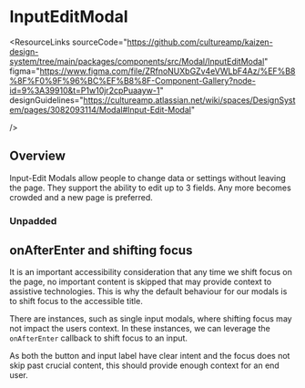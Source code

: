 
<Meta of={InputEditModalStories} />

# InputEditModal

<ResourceLinks
  sourceCode="https://github.com/cultureamp/kaizen-design-system/tree/main/packages/components/src/Modal/InputEditModal"
  figma="https://www.figma.com/file/ZRfnoNUXbGZv4eVWLbF4Az/%EF%B8%8F%F0%9F%96%BC%EF%B8%8F-Component-Gallery?node-id=9%3A39910&t=P1w10jr2cpPuaayw-1"
  designGuidelines="https://cultureamp.atlassian.net/wiki/spaces/DesignSystem/pages/3082093114/Modal#Input-Edit-Modal"

/>

<KAIOInstallation exportNames="InputEditModal" />

## Overview

Input-Edit Modals allow people to change data or settings without leaving the page.
They support the ability to edit up to 3 fields. Any more becomes crowded and a new page is preferred.

<Canvas of={InputEditModalStories.Playground} />
<Controls of={InputEditModalStories.Playground} />

### Unpadded

<Canvas of={InputEditModalStories.Unpadded} />

## onAfterEnter and shifting focus

It is an important accessibility consideration that any time we shift focus on the page, no important content is skipped that may provide context to assistive technologies. This is why the default behaviour for our modals is to shift focus to the accessible title.

There are instances, such as single input modals, where shifting focus may not impact the users context. In these instances, we can leverage the `onAfterEnter` callback to shift focus to an input.

<Canvas of={InputEditModalStories.OnAfterEnter} sourceState="shown" />

As both the button and input label have clear intent and the focus does not skip past crucial content, this should provide enough context for an end user.
